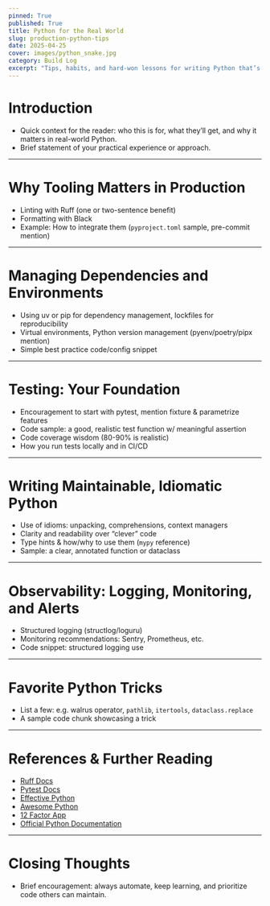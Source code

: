 ```yaml
---
pinned: True
published: True
title: Python for the Real World
slug: production-python-tips
date: 2025-04-25
cover: images/python_snake.jpg
category: Build Log
excerpt: "Tips, habits, and hard-won lessons for writing Python that’s maintainable and understandable."
---
```


# Introduction

- Quick context for the reader: who this is for, what they’ll get, and why it matters in real-world Python.
- Brief statement of your practical experience or approach.

---

# Why Tooling Matters in Production

- Linting with Ruff (one or two-sentence benefit)
- Formatting with Black
- Example: How to integrate them (`pyproject.toml` sample, pre-commit mention)

---

# Managing Dependencies and Environments

- Using uv or pip for dependency management, lockfiles for reproducibility
- Virtual environments, Python version management (pyenv/poetry/pipx mention)
- Simple best practice code/config snippet

---

# Testing: Your Foundation

- Encouragement to start with pytest, mention fixture & parametrize features
- Code sample: a good, realistic test function w/ meaningful assertion
- Code coverage wisdom (80-90% is realistic)
- How you run tests locally and in CI/CD

---

# Writing Maintainable, Idiomatic Python

- Use of idioms: unpacking, comprehensions, context managers
- Clarity and readability over “clever” code
- Type hints & how/why to use them (`mypy` reference)
- Sample: a clear, annotated function or dataclass

---

# Observability: Logging, Monitoring, and Alerts

- Structured logging (structlog/loguru)
- Monitoring recommendations: Sentry, Prometheus, etc.
- Code snippet: structured logging use

---

# Favorite Python Tricks

- List a few: e.g. walrus operator, `pathlib`, `itertools`, `dataclass.replace`
- A sample code chunk showcasing a trick

---

# References & Further Reading

- [Ruff Docs](https://docs.astral.sh/ruff/)
- [Pytest Docs](https://docs.pytest.org/en/stable/)
- [Effective Python](https://effectivepython.com/)
- [Awesome Python](https://awesome-python.com/)
- [12 Factor App](https://12factor.net/)
- [Official Python Documentation](https://docs.python.org/3/)

---

# Closing Thoughts

- Brief encouragement: always automate, keep learning, and prioritize code others can maintain.
